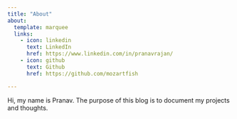 ```yaml
---
title: "About"
about:
  template: marquee
  links:
    - icon: linkedin
      text: LinkedIn
      href: https://www.linkedin.com/in/pranavrajan/
    - icon: github
      text: Github
      href: https://github.com/mozartfish

---
```

Hi, my name is Pranav. The purpose of this blog is to document my projects and thoughts.
